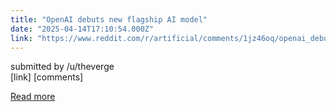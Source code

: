 ```yaml
---
title: "OpenAI debuts new flagship AI model"
date: "2025-04-14T17:10:54.000Z"
link: "https://www.reddit.com/r/artificial/comments/1jz46oq/openai_debuts_new_flagship_ai_model/"
---
```


submitted by    /u/theverge  
 [link]   [comments]

[Read more](https://www.reddit.com/r/artificial/comments/1jz46oq/openai_debuts_new_flagship_ai_model/)
